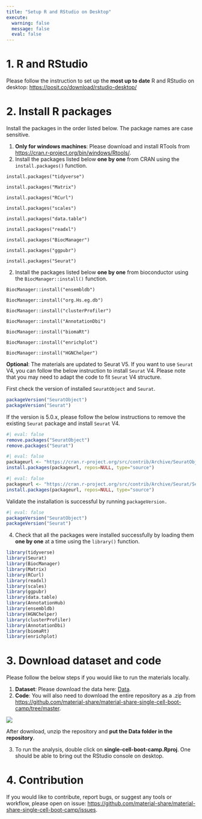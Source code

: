 ```yaml
---
title: "Setup R and RStudio on Desktop"
execute:
  warning: false
  message: false
  eval: false
---
```


# 1. R and RStudio

Please follow the instruction to set up the **most up to date** R and RStudio on desktop: <https://posit.co/download/rstudio-desktop/>

# 2. Install R packages

::: callout-note
Install the packages in the order listed below. The package names are case sensitive.
:::

1.  **Only for windows machines**: Please download and install RTools from <https://cran.r-project.org/bin/windows/Rtools/>.
2.  Install the packages listed below **one by one** from CRAN using the `install.packages()` function.

`install.packages("tidyverse")`

`install.packages("Matrix")`

`install.packages("RCurl")`

`install.packages("scales")`

`install.packages("data.table")`

`install.packages("readxl")`

`install.packages("BiocManager")`

`install.packages("ggpubr")`

`install.packages("Seurat")`

2.  Install the packages listed below **one by one** from bioconductor using the `BiocManager::install()` function.

`BiocManager::install("ensembldb")`

`BiocManager::install("org.Hs.eg.db")`

`BiocManager::install("clusterProfiler")`

`BiocManager::install("AnnotationDbi")`

`BiocManager::install("biomaRt")`

`BiocManager::install("enrichplot")`

`BiocManager::install("HGNChelper")`

**Optional**: The materials are updated to Seurat V5. If you want to use `Seurat` V4, you can follow the below instruction to install `Seurat` V4. Please note that you may need to adapt the code to fit `Seurat` V4 structure.

First check the version of installed `SeuratObject` and `Seurat`.

```r
packageVersion("SeuratObject")
packageVersion("Seurat")
```

If the version is 5.0.x, please follow the below instructions to remove the existing `Seurat` package and install `Seurat` V4.

```r
#| eval: false
remove.packages("SeuratObject")
remove.packages("Seurat")
```

```r
#| eval: false
packageurl <- "https://cran.r-project.org/src/contrib/Archive/SeuratObject/SeuratObject_4.1.4.tar.gz" 
install.packages(packageurl, repos=NULL, type="source")
```

```r
#| eval: false
packageurl <- "https://cran.r-project.org/src/contrib/Archive/Seurat/Seurat_4.4.0.tar.gz" 
install.packages(packageurl, repos=NULL, type="source")
```

Validate the installation is successful by running `packageVersion.`

```r
#| eval: false
packageVersion("SeuratObject")
packageVersion("Seurat")
```

4.  Check that all the packages were installed successfully by loading them **one by one** at a time using the `library()` function.

```r
library(tidyverse)
library(Seurat)
library(BiocManager)
library(Matrix)
library(RCurl)
library(readxl)
library(scales)
library(ggpubr)
library(data.table)
library(AnnotationHub)
library(ensembldb)
library(HGNChelper)
library(clusterProfiler)
library(AnnotationDbi)
library(biomaRt)
library(enrichplot)
```

# 3. Download dataset and code

Please follow the below steps if you would like to run the materials locally.

1.  **Dataset**: Please download the data here: [Data](https://bd-rhapsody-public.s3.amazonaws.com/Rhapsody-Demo-Data/WTA/BD-Demo-WTA-AbSeq-SMK.zip).
2.  **Code**: You will also need to download the entire repository as a .zip from <https://github.com/material-share/material-share-single-cell-boot-camp/tree/master>.

![](pics/1-5-github.png)

After download, unzip the repository and **put the Data folder in the repository**.

3.  To run the analysis, double click on **single-cell-boot-camp.Rproj**. One should be able to bring out the RStudio console on desktop.

# 4. Contribution

If you would like to contribute, report bugs, or suggest any tools or workflow, please open on issue: <https://github.com/material-share/material-share-single-cell-boot-camp/issues>.

# 
